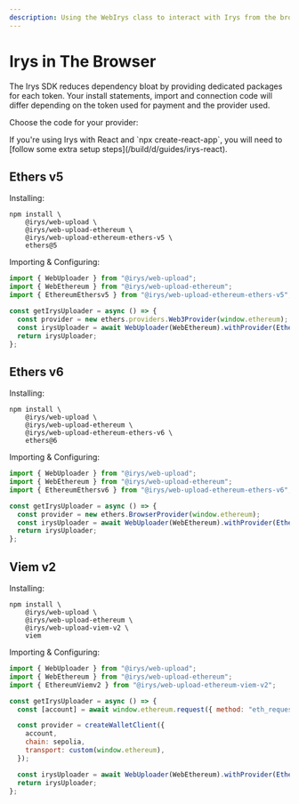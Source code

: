 ```yaml
---
description: Using the WebIrys class to interact with Irys from the browser
---
```



# Irys in The Browser

The Irys SDK reduces dependency bloat by providing dedicated packages for each token. Your install statements, import and connection code will differ depending on the token used for payment and the provider used.

Choose the code for your provider:

<Callout emoji="🚀">
	If you're using Irys with React and `npx create-react-app`, you will need to [follow some extra setup
	steps](/build/d/guides/irys-react).
</Callout>


## Ethers v5

Installing:

```console
npm install \
    @irys/web-upload \
    @irys/web-upload-ethereum \
    @irys/web-upload-ethereum-ethers-v5 \
    ethers@5
```

Importing & Configuring:

```js
import { WebUploader } from "@irys/web-upload";
import { WebEthereum } from "@irys/web-upload-ethereum";
import { EthereumEthersv5 } from "@irys/web-upload-ethereum-ethers-v5";

const getIrysUploader = async () => {
  const provider = new ethers.providers.Web3Provider(window.ethereum);
  const irysUploader = await WebUploader(WebEthereum).withProvider(EthereumEthersv5(provider));
  return irysUploader;
};
```

## Ethers v6

Installing:

```console
npm install \
    @irys/web-upload \
    @irys/web-upload-ethereum \
    @irys/web-upload-ethereum-ethers-v6 \
    ethers@6
```

Importing & Configuring:

```js
import { WebUploader } from "@irys/web-upload";
import { WebEthereum } from "@irys/web-upload-ethereum";
import { EthereumEthersv6 } from "@irys/web-upload-ethereum-ethers-v6";

const getIrysUploader = async () => {
  const provider = new ethers.BrowserProvider(window.ethereum);
  const irysUploader = await WebUploader(WebEthereum).withProvider(EthereumEthersv6(provider));
  return irysUploader;
};
```

## Viem v2

Installing:

```console
npm install \
    @irys/web-upload \
    @irys/web-upload-ethereum \
    @irys/web-upload-viem-v2 \
    viem
```

Importing & Configuring:

```js
import { WebUploader } from "@irys/web-upload";
import { WebEthereum } from "@irys/web-upload-ethereum";
import { EthereumViemv2 } from "@irys/web-upload-ethereum-viem-v2";

const getIrysUploader = async () => {
  const [account] = await window.ethereum.request({ method: "eth_requestAccounts" });

  const provider = createWalletClient({
    account,
    chain: sepolia,
    transport: custom(window.ethereum),
  });

  const irysUploader = await WebUploader(WebEthereum).withProvider(EthereumViemv2(provider));
  return irysUploader;
};
```
